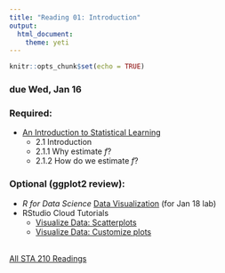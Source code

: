 ```yaml
---
title: "Reading 01: Introduction"
output: 
  html_document: 
    theme: yeti
---
```


```r
knitr::opts_chunk$set(echo = TRUE)
```

### due Wed, Jan 16

### Required: 
- [An Introduction to Statistical Learning](http://www-bcf.usc.edu/~gareth/ISL/ISLR%20Seventh%20Printing.pdf)
    - 2.1 Introduction
    - 2.1.1 Why estimate *f*?
    - 2.1.2 How do we estimate *f*?
  
### Optional (ggplot2 review):
- *R for Data Science* [Data Visualization](https://r4ds.had.co.nz/data-visualisation.html) (for Jan 18 lab)
- RStudio Cloud Tutorials
    - [Visualize Data: Scatterplots](https://rstudio.cloud/learn/primers/3.5)
    - [Visualize Data: Customize plots](https://rstudio.cloud/learn/primers/3.8)
<br>
<br>

[All STA 210 Readings](https://www2.stat.duke.edu/courses/Spring19/sta210.001/reading/readings.html)